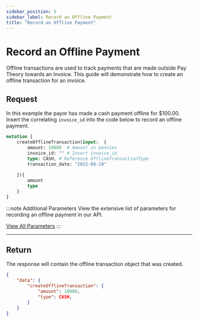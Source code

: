 ```yaml
---
sidebar_position: 5
sidebar_label: Record an Offline Payment
title: "Record an Offline Payment"
---
```



# Record an Offline Payment
 Offline transactions are used to track payments that are made outside Pay Theory towards an Invoice. This guide will demonstrate how to create an offline transaction for an invoice.

## Request
In this example the payor has made a cash payment offline for $100.00. Insert the correlating `invoice_id` into the code below to record an offline payment. 

```graphql title="GraphQL"
mutation {
    createOfflineTransaction(input:  {
        amount: 10000  # Amount in pennies
        invoice_id: "" # Insert invoice_id
        type: CASH, # Reference OfflineTransactionType 
        transaction_date: "2022-09-19"
    
    }){
        amount
        type
    }
}
```

:::note  Additional Parameters
View the extensive list of parameters for recording an offline payment in our API. 

<a href= "../../api/invoice#create-an-offline-transaction" class="button button--primary button--md">View All Parameters</a>
:::

***

## Return
The response will contain the offline transaction object that was created.

```JSON title="JSON"
{
    "data": {
        "createOfflineTransaction": {
            "amount": 10000,
            "type": CASH,
        }
    }
}

```
